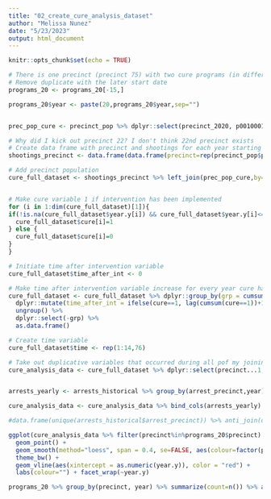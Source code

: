 ```yaml
---
title: "02_create_cure_analysis_dataset"
author: "Melissa Nunez"
date: "5/23/2023"
output: html_document
---
```


```r
knitr::opts_chunk$set(echo = TRUE)
```


```r
# There is one precinct (precinct 75) with two cure programs (in different neighborhoods). We keep the intervention that started first (has more follow up data)
# Remove duplicate with the later start date
programs_20 <- programs_20[-15,]

programs_20$year <- paste(20,programs_20$year,sep="")


prec_pop_cure <- precinct_pop %>% dplyr::select(precinct_2020, p0010001) %>% dplyr::left_join(programs_20, by = c("precinct_2020"="precinct")) %>% dplyr::mutate(cure=ifelse(precinct_2020 %in% programs_20$precinct,"yes", "no")) %>% dplyr::select(precinct_2020, p0010001,council_district,year, month,cure)

# Why did I kick out precinct 22? I don't think 22nd precinct exists
# Create data frame with precinct and shootings for each year starting in 2006
shootings_precinct <- data.frame(data.frame(precinct=rep(precinct_pop$precinct_2020, 14)) %>% arrange(precinct),years_since=rep(2006:2019, 7)) %>% filter(precinct!=22) %>% bind_cols(shootings_historical %>% group_by(precinct,year) %>% summarize(shootings_count=n()) %>% ungroup() %>% complete(precinct, year=unique(shootings_historical$year), fill = list(shootings_count = 0)))

# Add precinct population
cure_full_dataset <- shootings_precinct %>% left_join(prec_pop_cure,by=c("precinct...1"="precinct_2020")) %>% mutate(cure=0)


# Make cure variable 1 if intervention has been implemented
for (i in 1:dim(cure_full_dataset)[1]){
if(!is.na(cure_full_dataset$year.y[i]) && cure_full_dataset$year.y[i]<=cure_full_dataset$year.x[i]){
  cure_full_dataset$cure[i]=1
} else {
  cure_full_dataset$cure[i]=0
}
}

# Initiate time after intervention variable
cure_full_dataset$time_after_int <- 0

# Make time after intervention variable increase for every year cure has been implemented
cure_full_dataset <- cure_full_dataset %>% dplyr::group_by(grp = cumsum(cure==0)) %>%
  dplyr::mutate(time_after_int = ifelse(cure==1, lag(cumsum(cure==1))+1,0)) %>% 
  ungroup() %>% 
  dplyr::select(-grp) %>%
  as.data.frame()

# Create time variable
cure_full_dataset$time <- rep(1:14,76)

# Take out duplicative variables that occurred during all pof my joining and create shootings per person variable
cure_analysis_data <- cure_full_dataset %>% dplyr::select(precinct...1,year.x,time,cure,time_after_int, p0010001,shootings_count) %>% dplyr::mutate(shootings_per_person=shootings_count/p0010001)


arrests_yearly <- arrests_historical %>% group_by(arrest_precinct,year) %>% summarize(arrests_count=n()) %>% ungroup() %>% complete(arrest_precinct, year=unique(arrests_historical$year), fill = list(arrests_count = 0)) %>% filter(arrest_precinct!=22, arrest_precinct!=27)

cure_analysis_data <- cure_analysis_data %>% bind_cols(arrests_yearly) %>% dplyr::mutate(arrests_per_pop=arrests_count/p0010001) %>% dplyr::mutate(cure=factor(cure))

#data.frame(unique(arrests_historical$arrest_precinct)) %>% anti_join(data.frame(unique(shootings_historical$precinct)), by = c("unique.arrests_historical.arrest_precinct."="unique.shootings_historical.precinct."))

ggplot(cure_analysis_data %>% filter(precinct%in%programs_20$precinct) %>% left_join(programs_20, by="precinct"), aes(x = as.numeric(year.x), y = shootings_count, group=precinct, color=factor(precinct))) +
  geom_point() +
  geom_smooth(method="loess", span = 0.4, se=FALSE, aes(colour=factor(precinct))) +
  theme_bw() +
  geom_vline(aes(xintercept = as.numeric(year.y)), color = "red") +
  labs(colour="") + facet_wrap(~year.y)

programs_20 %>% group_by(precinct, year) %>% summarize(count=n()) %>% arrange(year)
```

